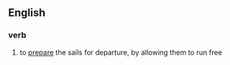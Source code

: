 ==English==
===verb===
# {{nautical}} to [[prepare]] the sails for departure, by allowing them to run free